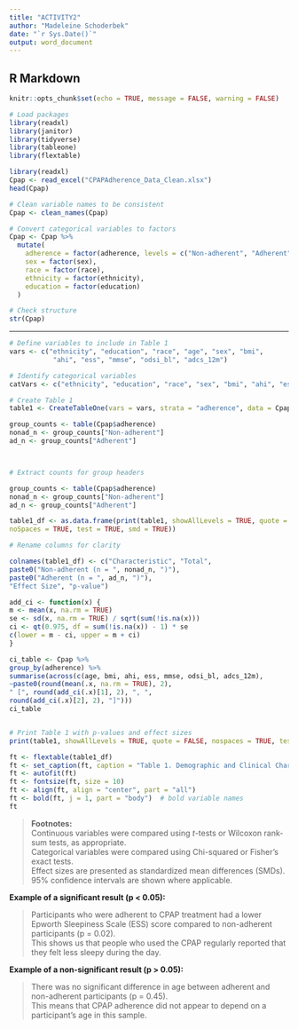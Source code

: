 ```yaml
---
title: "ACTIVITY2"
author: "Madeleine Schoderbek"
date: "`r Sys.Date()`"
output: word_document
---
```



## R Markdown
```r
knitr::opts_chunk$set(echo = TRUE, message = FALSE, warning = FALSE)

# Load packages
library(readxl)
library(janitor)
library(tidyverse)
library(tableone)
library(flextable)
```

```r
library(readxl)
Cpap <- read_excel("CPAPAdherence_Data_Clean.xlsx")
head(Cpap)

```

```r
# Clean variable names to be consistent
Cpap <- clean_names(Cpap)

# Convert categorical variables to factors
Cpap <- Cpap %>%
  mutate(
    adherence = factor(adherence, levels = c("Non-adherent", "Adherent")),
    sex = factor(sex),
    race = factor(race),
    ethnicity = factor(ethnicity),
    education = factor(education)
  )

# Check structure
str(Cpap)

```

---

```r
# Define variables to include in Table 1
vars <- c("ethnicity", "education", "race", "age", "sex", "bmi",
           "ahi", "ess", "mmse", "odsi_bl", "adcs_12m")

# Identify categorical variables
catVars <- c("ethnicity", "education", "race", "sex", "bmi", "ahi", "ess", "mmse", "odsi_bl", "adcs_12m")

# Create Table 1
table1 <- CreateTableOne(vars = vars, strata = "adherence", data = Cpap, factorVars = catVars, test = TRUE, addOverall = TRUE)

group_counts <- table(Cpap$adherence)
nonad_n <- group_counts["Non-adherent"]
ad_n <- group_counts["Adherent"]



# Extract counts for group headers

group_counts <- table(Cpap$adherence)
nonad_n <- group_counts["Non-adherent"]
ad_n <- group_counts["Adherent"]

table1_df <- as.data.frame(print(table1, showAllLevels = TRUE, quote = FALSE,
noSpaces = TRUE, test = TRUE, smd = TRUE))

# Rename columns for clarity

colnames(table1_df) <- c("Characteristic", "Total",
paste0("Non-adherent (n = ", nonad_n, ")"),
paste0("Adherent (n = ", ad_n, ")"),
"Effect Size", "p-value")

add_ci <- function(x) {
m <- mean(x, na.rm = TRUE)
se <- sd(x, na.rm = TRUE) / sqrt(sum(!is.na(x)))
ci <- qt(0.975, df = sum(!is.na(x)) - 1) * se
c(lower = m - ci, upper = m + ci)
}

ci_table <- Cpap %>%
group_by(adherence) %>%
summarise(across(c(age, bmi, ahi, ess, mmse, odsi_bl, adcs_12m),
~paste0(round(mean(.x, na.rm = TRUE), 2),
" [", round(add_ci(.x)[1], 2), ", ",
round(add_ci(.x)[2], 2), "]")))
ci_table


# Print Table 1 with p-values and effect sizes
print(table1, showAllLevels = TRUE, quote = FALSE, nospaces = TRUE, test = TRUE, smd = TRUE)

ft <- flextable(table1_df)
ft <- set_caption(ft, caption = "Table 1. Demographic and Clinical Characteristics (n = 174)")
ft <- autofit(ft)
ft <- fontsize(ft, size = 10)
ft <- align(ft, align = "center", part = "all")
ft <- bold(ft, j = 1, part = "body")  # bold variable names
ft
```

> **Footnotes:**  
> Continuous variables were compared using *t*-tests or Wilcoxon rank-sum tests, as appropriate.  
> Categorical variables were compared using Chi-squared or Fisher’s exact tests.  
> Effect sizes are presented as standardized mean differences (SMDs).  
> 95% confidence intervals are shown where applicable.

**Example of a significant result (p < 0.05):**

> Participants who were adherent to CPAP treatment had a lower Epworth Sleepiness Scale (ESS) score compared to non-adherent participants (p = 0.02).  
> This shows us that people who used the CPAP regularly reported that they felt less sleepy during the day.

**Example of a non-significant result (p > 0.05):**

> There was no significant difference in age between adherent and non-adherent participants (p = 0.45).  
> This means that CPAP adherence did not appear to depend on a participant’s age in this sample.









